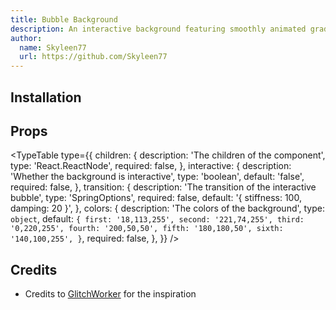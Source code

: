 ```yaml
---
title: Bubble Background
description: An interactive background featuring smoothly animated gradient bubbles, creating a playful, dynamic, and visually engaging backdrop.
author:
  name: Skyleen77
  url: https://github.com/Skyleen77
---
```


<ComponentPreview name="bubble-background-demo" />

## Installation

<ComponentInstallation name="bubble-background" />

## Props

<TypeTable
  type={{
    children: {
      description: 'The children of the component',
      type: 'React.ReactNode',
      required: false,
    },
    interactive: {
      description: 'Whether the background is interactive',
      type: 'boolean',
      default: 'false',
      required: false,
    },
    transition: {
      description: 'The transition of the interactive bubble',
      type: 'SpringOptions',
      required: false,
      default: '{ stiffness: 100, damping: 20 }',
    },
    colors: {
      description: 'The colors of the background',
      type: `object`,
      default: `{
        first: '18,113,255',
        second: '221,74,255',
        third: '0,220,255',
        fourth: '200,50,50',
        fifth: '180,180,50',
        sixth: '140,100,255',
      }`,
      required: false,
    },
  }}
/>

## Credits

- Credits to [GlitchWorker](https://codepen.io/glitchworker/pen/jENZGOV) for the inspiration
